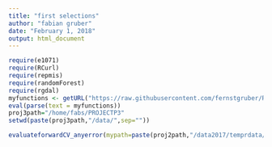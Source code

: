 ```yaml
---
title: "first selections"
author: "fabian gruber"
date: "February 1, 2018"
output: html_document
---
```


```r
require(e1071)
require(RCurl)
require(repmis)
require(randomForest)
require(rgdal)
myfunctions <- getURL("https://raw.githubusercontent.com/fernstgruber/Rstuff/master/fabiansandrossitersfunctions.R", ssl.verifypeer = FALSE)
eval(parse(text = myfunctions))
proj3path="/home/fabs/PROJECTP3"
setwd(paste(proj3path,"/data/",sep=""))
```


```r
evaluateforwardCV_anyerror(mypath=paste(proj2path,"/data2017/temprdata/ranfor_fw_5fold_6p_SGU_kartiert_roughness/",sep=""),kk=1:5,endround = 6,error = "cverror",geheim = "geheimerprederror",yrange=c(0,0.6))
```

